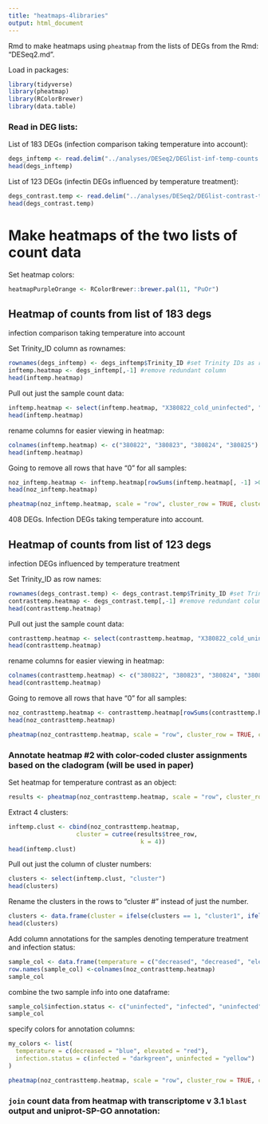 ```yaml
---
title: "heatmaps-4libraries"
output: html_document
---
```

Rmd to make heatmaps using `pheatmap` from the lists of DEGs from the Rmd: "DESeq2.md". 

Load in packages:
```r
library(tidyverse)
library(pheatmap)
library(RColorBrewer)
library(data.table)
```

### Read in DEG lists:

List of 183 DEGs (infection comparison taking temperature into account):  
```r
degs_inftemp <- read.delim("../analyses/DESeq2/DEGlist-inf-temp-counts.tab", sep = '\t')
head(degs_inftemp)
```

List of 123 DEGs (infectin DEGs influenced by temperature treatment):
```r
degs_contrast.temp <- read.delim("../analyses/DESeq2/DEGlist-contrast-temp-counts.tab", sep = '\t')
head(degs_contrast.temp)
```

# Make heatmaps of the two lists of count data

Set heatmap colors:
```r
heatmapPurpleOrange <- RColorBrewer::brewer.pal(11, "PuOr")
```

## Heatmap of counts from list of 183 degs   
infection comparison taking temperature into account

Set Trinity_ID column as rownames:
```r
rownames(degs_inftemp) <- degs_inftemp$Trinity_ID #set Trinity IDs as rownames
inftemp.heatmap <- degs_inftemp[,-1] #remove redundant column
head(inftemp.heatmap)
```

Pull out just the sample count data:
```r
inftemp.heatmap <- select(inftemp.heatmap, "X380822_cold_uninfected", "X380823_cold_infected", "X380824_warm_uninfected", "X380825_warm_infected")
head(inftemp.heatmap)
```

rename columns for easier viewing in heatmap:
```r
colnames(inftemp.heatmap) <- c("380822", "380823", "380824", "380825")
head(inftemp.heatmap)
```

Going to remove all rows that have "0" for all samples: 
```r
noz_inftemp.heatmap <- inftemp.heatmap[rowSums(inftemp.heatmap[, -1] >0) !=0, ]
head(noz_inftemp.heatmap)
```

```r
pheatmap(noz_inftemp.heatmap, scale = "row", cluster_row = TRUE, cluster_cols = FALSE, clustering_distance_rows = "euclidean", clustering_method = "average", show_rownames = FALSE, show_colnames = TRUE, treeheight_col = 80, legend = TRUE, color = heatmapPurpleOrange, fontsize_col = 15, fontsize_row = 12)
```
408 DEGs. Infection DEGs taking temperature into account. 

## Heatmap of counts from list of 123 degs 
infection DEGs influenced by temperature treatment

Set Trinity_ID as row names:
```r
rownames(degs_contrast.temp) <- degs_contrast.temp$Trinity_ID #set Trinity IDs as rownames
contrasttemp.heatmap <- degs_contrast.temp[,-1] #remove redundant column
head(contrasttemp.heatmap)
```

Pull out just the sample count data:
```r
contrasttemp.heatmap <- select(contrasttemp.heatmap, "X380822_cold_uninfected", "X380823_cold_infected", "X380824_warm_uninfected", "X380825_warm_infected")
head(contrasttemp.heatmap)
```

rename columns for easier viewing in heatmap:
```r
colnames(contrasttemp.heatmap) <- c("380822", "380823", "380824", "380825")
head(contrasttemp.heatmap)
```

Going to remove all rows that have "0" for all samples: 
```r
noz_contrasttemp.heatmap <- contrasttemp.heatmap[rowSums(contrasttemp.heatmap[, -1] >0) !=0, ]
head(noz_contrasttemp.heatmap)
```

```r
pheatmap(noz_contrasttemp.heatmap, scale = "row", cluster_row = TRUE, cluster_cols = FALSE, clustering_distance_rows = "euclidean", clustering_method = "average", show_rownames = FALSE, show_colnames = TRUE, treeheight_col = 80, legend = TRUE, color = heatmapPurpleOrange, fontsize_col = 12, fontsize_row = 12)
```

### Annotate heatmap #2 with color-coded cluster assignments based on the cladogram (will be used in paper)

Set heatmap for temperature contrast as an object:
```r
results <- pheatmap(noz_contrasttemp.heatmap, scale = "row", cluster_row = TRUE, cluster_cols = FALSE, clustering_distance_rows = "euclidean", clustering_method = "average", show_rownames = FALSE, show_colnames = TRUE, treeheight_col = 80, legend = TRUE, color = heatmapPurpleOrange, fontsize_col = 12, fontsize_row = 12)
```

Extract 4 clusters:
```r
inftemp.clust <- cbind(noz_contrasttemp.heatmap,
                   cluster = cutree(results$tree_row,
                                     k = 4))
head(inftemp.clust)
```

Pull out just the column of cluster numbers:
```r
clusters <- select(inftemp.clust, "cluster")
head(clusters)
```

Rename the clusters in the rows to "cluster #" instead of just the number. 
```r
clusters <- data.frame(cluster = ifelse(clusters == 1, "cluster1", ifelse(clusters == 2, "cluster2", ifelse(clusters == 3, "cluster3", "cluster4"))))
head(clusters)
```

Add column annotations for the samples denoting temperature treatment and infection status:
```r
sample_col <- data.frame(temperature = c("decreased", "decreased", "elevated", "elevated"))
row.names(sample_col) <-colnames(noz_contrasttemp.heatmap)
sample_col
```

combine the two sample info into one dataframe:
```r
sample_col$infection.status <- c("uninfected", "infected", "uninfected", "infected")
sample_col
```

specify colors for annotation columns:
```r
my_colors <- list(
  temperature = c(decreased = "blue", elevated = "red"),
  infection.status = c(infected = "darkgreen", uninfected = "yellow")
)
```

```r
pheatmap(noz_contrasttemp.heatmap, scale = "row", cluster_row = TRUE, cluster_cols = FALSE, clustering_distance_rows = "euclidean", clustering_method = "average", annotation_colors = my_colors, annotation_row = clusters, annotation_col = sample_col, show_rownames = FALSE, show_colnames = TRUE, treeheight_col = 80, legend = TRUE, color = heatmapPurpleOrange, fontsize_col = 12, fontsize_row = 12)
```

### `join` count data from heatmap with transcriptome v 3.1 `blast` output and uniprot-SP-GO annotation:






